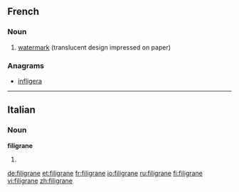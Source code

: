 ==French==

===Noun===
{{infl|fr|noun|g=m}}

# [[watermark]] (translucent design impressed on paper)

{{tbot entry|French|watermark|2009|August|fr}}

===Anagrams===
* [[infligera#French|infligera]]

----

==Italian==

===Noun===
'''filigrane''' {{f}}

# {{plural of|[[filigrana]]|lang=it}}

[[de:filigrane]]
[[et:filigrane]]
[[fr:filigrane]]
[[io:filigrane]]
[[ru:filigrane]]
[[fi:filigrane]]
[[vi:filigrane]]
[[zh:filigrane]]